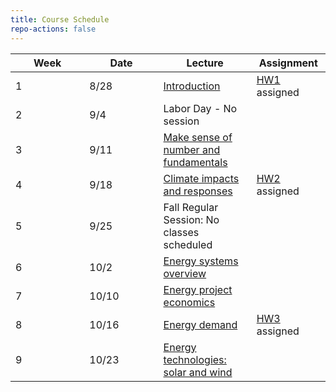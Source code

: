 ```yaml
---
title: Course Schedule
repo-actions: false
---
```



| Week | Date  | Lecture    | Assignment     |
|-----------------|-----------------|---------------------|-----------------|
| 1    | 8/28  | [Introduction](lectures/lecture1.qmd)  | [HW1](assignments/hw1.qmd) assigned  |
| 2    | 9/4 | Labor Day - No session  |   |
| 3    | 9/11  | [Make sense of number and fundamentals](lectures/lecture2.qmd)  |   |
| 4    | 9/18  | [Climate impacts and responses](lectures/lecture3.qmd)  | [HW2](assignments/hw2.qmd) assigned |
| 5    | 9/25 | Fall Regular Session: No classes scheduled  |   |
| 6    | 10/2  | [Energy systems overview](lectures/lecture4.qmd)  |  |
| 7    | 10/10  | [Energy project economics](lectures/lecture5.qmd)  |  |
| 8    | 10/16  | [Energy demand](lectures/lecture6.qmd)  | [HW3](assignments/hw3.qmd) assigned |
| 9    | 10/23  | [Energy technologies: solar and wind](lectures/lecture7.qmd)  |  |